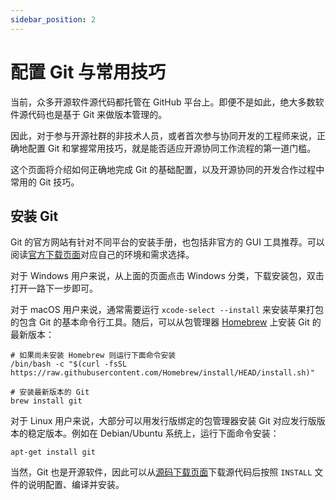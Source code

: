 ```yaml
---
sidebar_position: 2
---
```


# 配置 Git 与常用技巧

当前，众多开源软件源代码都托管在 GitHub 平台上。即便不是如此，绝大多数软件源代码也是基于 Git 来做版本管理的。

因此，对于参与开源社群的非技术人员，或者首次参与协同开发的工程师来说，正确地配置 Git 和掌握常用技巧，就是能否适应开源协同工作流程的第一道门槛。

这个页面将介绍如何正确地完成 Git 的基础配置，以及开源协同的开发合作过程中常用的 Git 技巧。

## 安装 Git

Git 的官方网站有针对不同平台的安装手册，也包括非官方的 GUI 工具推荐。可以阅读[官方下载页面](https://git-scm.com/downloads)对应自己的环境和需求选择。

对于 Windows 用户来说，从上面的页面点击 Windows 分类，下载安装包，双击打开一路下一步即可。

对于 macOS 用户来说，通常需要运行 `xcode-select --install` 来安装苹果打包的包含 Git 的基本命令行工具。随后，可以从包管理器 [Homebrew](https://brew.sh/) 上安装 Git 的最新版本：

```shell
# 如果尚未安装 Homebrew 则运行下面命令安装
/bin/bash -c "$(curl -fsSL https://raw.githubusercontent.com/Homebrew/install/HEAD/install.sh)"

# 安装最新版本的 Git
brew install git
```

对于 Linux 用户来说，大部分可以用发行版绑定的包管理器安装 Git 对应发行版版本的稳定版本。例如在 Debian/Ubuntu 系统上，运行下面命令安装：

```shell
apt-get install git
```

当然，Git 也是开源软件，因此可以从[源码下载页面](https://mirrors.edge.kernel.org/pub/software/scm/git/)下载源代码后按照 `INSTALL` 文件的说明配置、编译并安装。
